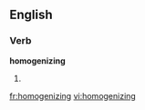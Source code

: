 
==English==

===Verb===
'''homogenizing'''

# {{present participle of|[[homogenize]]}}

[[fr:homogenizing]]
[[vi:homogenizing]]